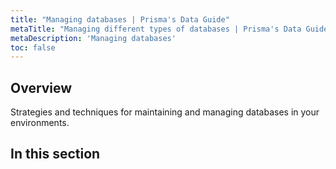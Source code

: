 ```yaml
---
title: "Managing databases | Prisma's Data Guide"
metaTitle: "Managing different types of databases | Prisma's Data Guide"
metaDescription: 'Managing databases'
toc: false
---
```


## Overview

Strategies and techniques for maintaining and managing databases in your environments.

## In this section

<Subsections />
